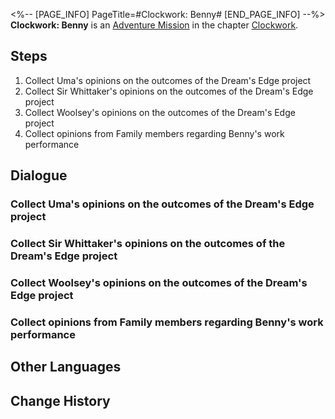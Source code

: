<%-- [PAGE_INFO]
PageTitle=#Clockwork: Benny#
[END_PAGE_INFO] --%>
{{Stub|Dialogue, characters, and location(s)}}
{{Mission Infobox
|id            = 4240307
|title         = 
|image         = Mission Clockwork: Benny.png
|type          = Adventure
|event_name    = 
|chapter       = Clockwork
|requirements  = [[Trailblaze Mission]] ''[[Gentleness, the Name of Nocturne]]'' completed
|summary       = <!--official mission summary from Fate's Atlas-->
|characters    = <!--characters that appear in this mission-->
|startLocation = <!--location as it intially appears on the mission screen-->
|world         = <!--i.e. Penacony-->
|area          = <!--i.e. A Child's Dream-->
|prev          = 
|next          = 
|exp           = 100
|credits       = 20000
|stellarJade   = 
|other         = {{Card List|Lost Crystal*3;Clock Credits*180|delim=;}}
}}
'''Clockwork: Benny''' is an [[Adventure Mission]] in the chapter [[Clockwork]].

==Steps==
# Collect Uma's opinions on the outcomes of the Dream's Edge project
# Collect Sir Whittaker's opinions on the outcomes of the Dream's Edge project
# Collect Woolsey's opinions on the outcomes of the Dream's Edge project
# Collect opinions from Family members regarding Benny's work performance

<!--
==Gameplay Notes==

--><!--
==Trial Character==

-->
==Dialogue==
{{Stub Dialogue}}
{{Dialogue Start}}
:{{tx}}
{{Dialogue End}}

===Collect Uma's opinions on the outcomes of the Dream's Edge project===
{{Mission Description|type=adventure|location=<!--to be added-->|update|Tick... tock! Quick, Adjust the hands... Tick, tock!<br />People's minds await your exploration. Help them regain their true selves!}}
{{Dialogue Start}}
:{{tx}}
{{Dialogue End}}

===Collect Sir Whittaker's opinions on the outcomes of the Dream's Edge project===
{{Mission Description|type=adventure|location=<!--to be added-->|update|Tick... tock! Quick, Adjust the hands... Tick, tock!<br />People's minds await your exploration. Help them regain their true selves!}}
{{Dialogue Start}}
:{{tx}}
{{Dialogue End}}

===Collect Woolsey's opinions on the outcomes of the Dream's Edge project===
{{Mission Description|type=adventure|location=<!--to be added-->|update|Tick... tock! Quick, Adjust the hands... Tick, tock!<br />People's minds await your exploration. Help them regain their true selves!}}
{{Dialogue Start}}
:{{tx}}
{{Dialogue End}}

===Collect opinions from Family members regarding Benny's work performance===
{{Mission Description|type=adventure|location=<!--to be added-->|update|Tick... tock! Quick, Adjust the hands... Tick, tock!<br />People's minds await your exploration. Help them regain their true selves!}}
{{Dialogue Start}}
:{{tx}}
{{Dialogue End}}

==Other Languages==
{{Other Languages
|en   = Clockwork: Benny
|zhs  = 钟表把戏：班尼
|zht  = 鐘錶把戲：班尼
|ja   = クロックトリック：バンニ
|ko   = 시계 트릭: 베니
|es   = Trucorreloj: Benny
|fr   = Pouvoir de la Pendule : Benny
|ru   = Заводной механизм: Бенни
|th   = กลนาฬิกา: Benny
|vi   = Thủ Thuật Đồng Hồ: Benny
|de   = Uhrwerk: Benny
|id   = Clockwork: Benny
|pt   = Truquelógio: Benny
}}

==Change History==
{{Change History|2.0}}
